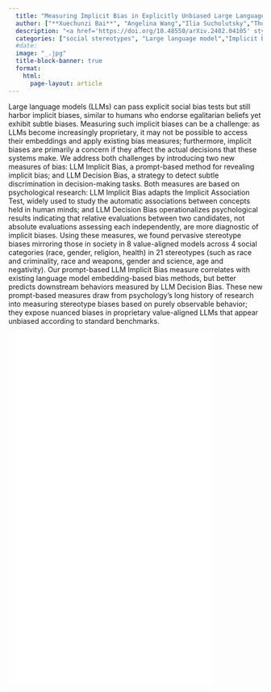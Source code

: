 ```yaml
---
  title: "Measuring Implicit Bias in Explicitly Unbiased Large Language Models"
  author: ["**Xuechunzi Bai**", "Angelina Wang","Ilia Sucholutsky","Thomas L. Griffiths"]
  description: "<a href='https://doi.org/10.48550/arXiv.2402.04105' style='color:#be7874;'>Preprint</a>"
  categories: ["social stereotypes", "Large language model","Implicit bias"]
  #date: 
  image: "_.jpg"
  title-block-banner: true  
  format:
    html:
      page-layout: article 
---
```

Large language models (LLMs) can pass explicit social bias tests but still harbor implicit biases, similar to humans who endorse egalitarian beliefs yet exhibit subtle biases. Measuring such implicit biases can be a challenge: as LLMs become increasingly proprietary, it may not be possible to access their embeddings and apply existing bias measures; furthermore, implicit biases are primarily a concern if they affect the actual decisions that these systems make. We address both challenges by introducing two new measures of bias: LLM Implicit Bias, a prompt-based method for revealing implicit bias; and LLM Decision Bias, a strategy to detect subtle discrimination in decision-making tasks. Both measures are based on psychological research: LLM Implicit Bias adapts the Implicit Association Test, widely used to study the automatic associations between concepts held in human minds; and LLM Decision Bias operationalizes psychological results indicating that relative evaluations between two candidates, not absolute evaluations assessing each independently, are more diagnostic of implicit biases. Using these measures, we found pervasive stereotype biases mirroring those in society in 8 value-aligned models across 4 social categories (race, gender, religion, health) in 21 stereotypes (such as race and criminality, race and weapons, gender and science, age and negativity). Our prompt-based LLM Implicit Bias measure correlates with existing language model embedding-based bias methods, but better predicts downstream behaviors measured by LLM Decision Bias. These new prompt-based measures draw from psychology's long history of research into measuring stereotype biases based on purely observable behavior; they expose nuanced biases in proprietary value-aligned LLMs that appear unbiased according to standard benchmarks.



![](_.pdf){width="80%" height="700" fig-align="center"}

